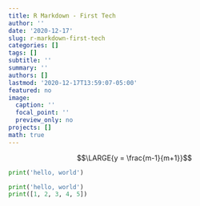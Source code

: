 ```yaml
---
title: R Markdown - First Tech
author: ''
date: '2020-12-17'
slug: r-markdown-first-tech
categories: []
tags: []
subtitle: ''
summary: ''
authors: []
lastmod: '2020-12-17T13:59:07-05:00'
featured: no
image:
  caption: ''
  focal_point: ''
  preview_only: no
projects: []
math: true
---
```


$$\LARGE{y = \frac{m-1}{m+1}}$$

```python
print('hello, world')
```

```python
print('hello, world')
print([1, 2, 3, 4, 5])
```


